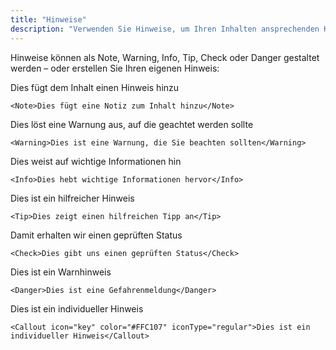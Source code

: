 ```yaml
---
title: "Hinweise"
description: "Verwenden Sie Hinweise, um Ihren Inhalten ansprechenden Kontext hinzuzufügen"
---
```


Hinweise können als Note, Warning, Info, Tip, Check oder Danger gestaltet werden – oder erstellen Sie Ihren eigenen Hinweis:

<Note>Dies fügt dem Inhalt einen Hinweis hinzu</Note>

```mdx
<Note>Dies fügt eine Notiz zum Inhalt hinzu</Note>
```

<Warning>Dies löst eine Warnung aus, auf die geachtet werden sollte</Warning>

```mdx
<Warning>Dies ist eine Warnung, die Sie beachten sollten</Warning>
```

<Info>Dies weist auf wichtige Informationen hin</Info>

```mdx
<Info>Dies hebt wichtige Informationen hervor</Info>
```

<Tip>Dies ist ein hilfreicher Hinweis</Tip>

```mdx
<Tip>Dies zeigt einen hilfreichen Tipp an</Tip>
```

<Check>Damit erhalten wir einen geprüften Status</Check>

```mdx
<Check>Dies gibt uns einen geprüften Status</Check>
```

<Danger>Dies ist ein Warnhinweis</Danger>

```mdx
<Danger>Dies ist eine Gefahrenmeldung</Danger>
```

<Callout icon="key" color="#FFC107" iconType="regular"> Dies ist ein individueller Hinweis</Callout>

```mdx wrap
<Callout icon="key" color="#FFC107" iconType="regular">Dies ist ein individueller Hinweis</Callout>
```
